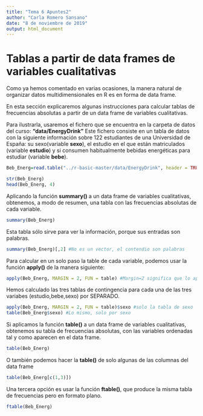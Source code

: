 ```yaml
---
title: "Tema 6 Apuntes2"
author: "Carla Romero Sansano"
date: "8 de noviembre de 2019"
output: html_document
---
```


# Tablas a partir de data frames de variables cualitativas

Como ya hemos comentado en varias ocasiones, la manera natural de organizar datos multidimensionales en R es en forma de data frame. 

En esta sección explicaremos algunas instrucciones para calcular tablas de frecuencias absolutas a partir de un data frame de variables cualitativas.

Para ilustrarla, usaremos el fichero que se encuentra en la carpeta de datos del curso:
**"data/EnergyDrink"**
Este fichero consiste en un tabla de datos con la siguiente información sobre 122 estudiantes de una Universidad de España: su sexo(variable **sexo**), el estudio en el que están matriculados (variable **estudio**) y si consumen habitualmente bebidas energéticas para estudiar (variable **bebe**).

```r
Beb_Energ=read.table("../r-basic-master/data/EnergyDrink", header = TRUE)

str(Beb_Energ)
head(Beb_Energ, 4)

```

Aplicando la función **summary()** a un data frame de variables cualitativas, obtenemos, a modo de resumen, una tabla con las frecuencias absolutas de cada variable.

```r
summary(Beb_Energ)

```

Esta tabla sólo sirve para ver la información, porque sus entradas son palabras. 

```r
summary(Beb_Energ)[,2] #No es un vector, el contendio son palabras
```
Para calcular en un solo paso la table de cada variable, podemos usar la función **apply()** de la manera siguiente:

```r
apply(Beb_Energ, MARGIN = 2, FUN = table) #Margin=2 significa que lo aplicamos a las columnas, la función table nos devuelve la tabla de contingencia o frecuencias absolutas
```

Hemos calculado las tres tablas de contingencia para cada una de las tres variabes (estudio,bebe,sexo) por SEPARADO.

```r
apply(Beb_Energ, MARGIN = 2, FUN = table)$sexo #solo la tabla de sexo
table(Beb_Energ$sexo) #Lo mismo, solo por sexo

```
Si aplicamos la función **table()** a un data frame de variables cualitativas, obtenemos su tabla de frecuencias absolutas, con las variables ordenadas tal y como aparecen en el data frame.

```r
table(Beb_Energ)
```
O también podemos hacer la **table()** de solo algunas de las columnas del data frame

```r
table(Beb_Energ[c(1,3)])

```

Una tercera opción es usar la función **ftable()**, que produce la misma tabla de frecuencias pero en formato plano.

```r
ftable(Beb_Energ)
```






